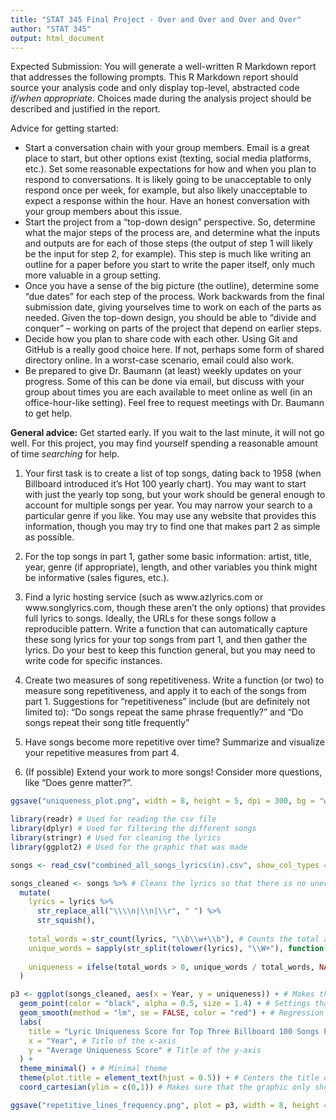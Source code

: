 ```yaml
---
title: "STAT 345 Final Project - Over and Over and Over and Over"
author: "STAT 345"
output: html_document
---
```


Expected Submission: You will generate a well-written R Markdown report that addresses the following prompts. This R Markdown report should source your analysis code and only display top-level, abstracted code *if/when appropriate*. Choices made during the analysis project should be described and justified in the report.

Advice for getting started:

-   Start a conversation chain with your group members. Email is a great place to start, but other options exist (texting, social media platforms, etc.). Set some reasonable expectations for how and when you plan to respond to conversations. It is likely going to be unacceptable to only respond once per week, for example, but also likely unacceptable to expect a response within the hour. Have an honest conversation with your group members about this issue.
-   Start the project from a "top-down design" perspective. So, determine what the major steps of the process are, and determine what the inputs and outputs are for each of those steps (the output of step 1 will likely be the input for step 2, for example). This step is much like writing an outline for a paper before you start to write the paper itself, only much more valuable in a group setting.
-   Once you have a sense of the big picture (the outline), determine some "due dates" for each step of the process. Work backwards from the final submission date, giving yourselves time to work on each of the parts as needed. Given the top-down design, you should be able to "divide and conquer" -- working on parts of the project that depend on earlier steps.
-   Decide how you plan to share code with each other. Using Git and GitHub is a really good choice here. If not, perhaps some form of shared directory online. In a worst-case scenario, email could also work.
-   Be prepared to give Dr. Baumann (at least) weekly updates on your progress. Some of this can be done via email, but discuss with your group about times you are each available to meet online as well (in an office-hour-like setting). Feel free to request meetings with Dr. Baumann to get help.

**General advice:** Get started early. If you wait to the last minute, it will not go well. For this project, you may find yourself spending a reasonable amount of time *searching* for help.

1.  Your first task is to create a list of top songs, dating back to 1958 (when Billboard introduced it's Hot 100 yearly chart). You may want to start with just the yearly top song, but your work should be general enough to account for multiple songs per year. You may narrow your search to a particular genre if you like. You may use any website that provides this information, though you may try to find one that makes part 2 as simple as possible.

2.  For the top songs in part 1, gather some basic information: artist, title, year, genre (if appropriate), length, and other variables you think might be informative (sales figures, etc.).

3.  Find a lyric hosting service (such as www.azlyrics.com or www.songlyrics.com, though these aren't the only options) that provides full lyrics to songs. Ideally, the URLs for these songs follow a reproducible pattern. Write a function that can automatically capture these song lyrics for your top songs from part 1, and then gather the lyrics. Do your best to keep this function general, but you may need to write code for specific instances.

4.  Create two measures of song repetitiveness. Write a function (or two) to measure song repetitiveness, and apply it to each of the songs from part 1. Suggestions for "repetitiveness" include (but are definitely not limited to): "Do songs repeat the same phrase frequently?" and "Do songs repeat their song title frequently"

5.  Have songs become more repetitive over time? Summarize and visualize your repetitive measures from part 4.

6.  (If possible) Extend your work to more songs! Consider more questions, like "Does genre matter?".

```r
ggsave("uniqueness_plot.png", width = 8, height = 5, dpi = 300, bg = "white")
```

```r
library(readr) # Used for reading the csv file
library(dplyr) # Used for filtering the different songs
library(stringr) # Used for cleaning the lyrics
library(ggplot2) # Used for the graphic that was made

songs <- read_csv("combined_all_songs_lyrics(in).csv", show_col_types = FALSE) # Reads the csv file and stores it as "songs"

songs_cleaned <- songs %>% # Cleans the lyrics so that there is no unecessary characters
  mutate(
    lyrics = lyrics %>%
      str_replace_all("\\\\n|\\n|\\r", " ") %>%
      str_squish(),
    
    total_words = str_count(lyrics, "\\b\\w+\\b"), # Counts the total amount of words that are in each of the songs
    unique_words = sapply(str_split(tolower(lyrics), "\\W+"), function(words) length(unique(words))), # Finds the amount of unique words in each of the songs
    
    uniqueness = ifelse(total_words > 0, unique_words / total_words, NA) # Calculates the uniqueness score for each of the songs and does that by dividing unique words by total words
  )

p3 <- ggplot(songs_cleaned, aes(x = Year, y = uniqueness)) + # Makes the dot plot that contains all of the data points for year and uniqueness score
  geom_point(color = "black", alpha = 0.5, size = 1.4) + # Settings that I chose for the data points
  geom_smooth(method = "lm", se = FALSE, color = "red") + # Regression line for the data
  labs(
    title = "Lyric Uniqueness Score for Top Three Billboard 100 Songs Per Year", # Title of the graphic
    x = "Year", # Title of the x-axis
    y = "Average Uniqueness Score" # Title of the y-axis
  ) +
  theme_minimal() + # Minimal theme
  theme(plot.title = element_text(hjust = 0.5)) + # Centers the title of the graphic
  coord_cartesian(ylim = c(0,1)) # Makes sure that the graphic only shows y-axis going from 0 to 1 because that is where all of the data lies

ggsave("repetitive_lines_frequency.png", plot = p3, width = 8, height = 5, dpi = 300, bg = "white")
```

